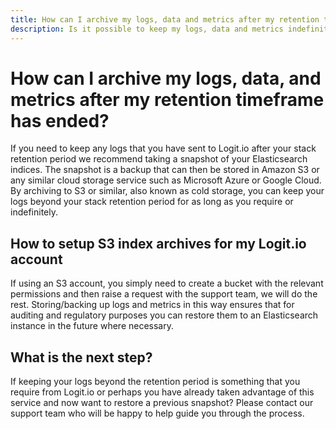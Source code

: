 ```yaml
---
title: How can I archive my logs, data and metrics after my retention timeframe has ended?
description: Is it possible to keep my logs, data and metrics indefinitely and how can I restore my data again in the future?
---
```


# How can I archive my logs, data, and metrics after my retention timeframe has ended?

If you need to keep any logs that you have sent to Logit.io after your stack 
retention period we recommend taking a snapshot of your Elasticsearch indices. 
The snapshot is a backup that can then be stored in Amazon S3 or any similar 
cloud storage service such as Microsoft Azure or Google Cloud. By archiving to 
S3 or similar, also known as cold storage, you can keep your logs beyond your 
stack retention period for as long as you require or indefinitely.

## How to setup S3 index archives for my Logit.io account

If using an S3 account, you simply need to create a bucket with the relevant 
permissions and then raise a request with the support team, we will do the rest. 
Storing/backing up logs and metrics in this way ensures that for auditing and 
regulatory purposes you can restore them to an Elasticsearch instance in the 
future where necessary.

## What is the next step?

If keeping your logs beyond the retention period is something that you require 
from Logit.io or perhaps you have already taken advantage of this service and 
now want to restore a previous snapshot? Please contact our support team who 
will be happy to help guide you through the process.
